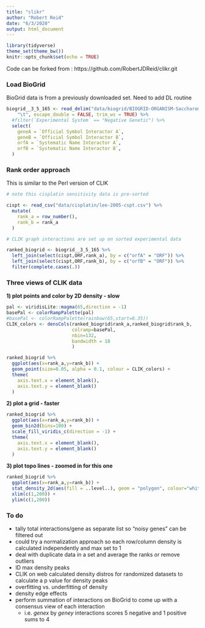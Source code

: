 ```yaml
---
title: "clikr"
author: "Robert Reid"
date: "6/3/2020"
output: html_document
---
```


```r
library(tidyverse)
theme_set(theme_bw())
knitr::opts_chunk$set(echo = TRUE)
```

Code can be forked from : https://github.com/RobertJDReid/clikr.git

### Load BioGrid

BioGrid data is from a previously downloaded set. Need to add DL routine

```r
biogrid__3_5_165 <- read_delim("data/biogrid/BIOGRID-ORGANISM-Saccharomyces_cerevisiae_S288c-3.5.165.tab2.txt", 
    "\t", escape_double = FALSE, trim_ws = TRUE) %>%
  #filter(`Experimental System` == "Negative Genetic") %>%
  select(
    geneA = `Official Symbol Interactor A`,
    geneB = `Official Symbol Interactor B`,
    orfA = `Systematic Name Interactor A`,
    orfB = `Systematic Name Interactor B`,
  )

```

### Rank order approach

This is similar to the Perl version of CLIK

```r
# note this cisplatin sensitivity data is pre-sorted

cispt <- read_csv("data/cisplatin/lee-2005-cspt.csv") %>%
  mutate(
    rank_a = row_number(),
    rank_b = rank_a
  )

# CLIK graph interactions are set up on sorted experimental data

ranked_biogrid <- biogrid__3_5_165 %>%
  left_join(select(cispt,ORF,rank_a), by = c("orfA" = "ORF")) %>%
  left_join(select(cispt,ORF,rank_b), by = c("orfB" = "ORF")) %>%
  filter(complete.cases(.))
```

### Three views of CLIK data

__1) plot points and color by 2D density - slow__

```r
pal <- viridisLite::magma(65,direction = -1)
basePal <- colorRampPalette(pal)
#basePal <- colorRampPalette(rainbow(65,start=0.35))
CLIK_colors <- densCols(ranked_biogrid$rank_a,ranked_biogrid$rank_b,
                        colramp=basePal,
                        nbin=132,
                        bandwidth = 18
                        )

ranked_biogrid %>%
  ggplot(aes(x=rank_a,y=rank_b)) +
  geom_point(size=0.05, alpha = 0.1, colour = CLIK_colors) +
  theme(
    axis.text.x = element_blank(),
    axis.text.y = element_blank()
  )
```

__2) plot a grid - faster__

```r
ranked_biogrid %>%
  ggplot(aes(x=rank_a,y=rank_b)) +
  geom_bin2d(bins=100) +
  scale_fill_viridis_c(direction = -1) +
  theme(
    axis.text.x = element_blank(),
    axis.text.y = element_blank()
  )
```

__3) plot topo lines - zoomed in for this one__

```r
ranked_biogrid %>%
  ggplot(aes(x=rank_a,y=rank_b)) +
  stat_density_2d(aes(fill = ..level..), geom = "polygon", colour="white",n=132,h=18) +
  xlim(c(1,200)) +
  ylim(c(1,200))
```

### To do

- tally total interactions/gene as separate list so "noisy genes" can be filtered out
- could try a normalization approach so each row/column density is calculated independently and max set to 1
- deal with duplicate data in a set and average the ranks or remove outliers
- ID max density peaks
- CLIK on web calculated density distros for randomized datasets to calculate a p value for density peaks
- overfitting vs. underfitting of density
- density edge effects
- perform summation of interactions on BioGrid to come up with a consensus view of each interaction
  - i.e. _genex_ by _geney_ interactions scores 5 negative and 1 positive sums to 4 
